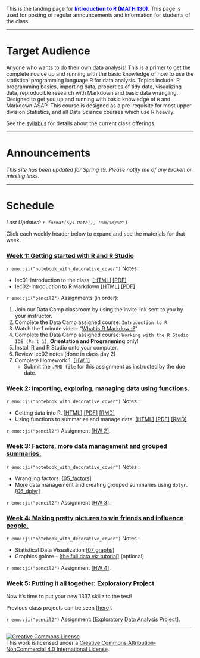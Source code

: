 
<br><br>

This is the landing page for <span style="color:blue">**Introduction to R (MATH 130)**</span>. This page is used for posting of regular announcements and information for students of the class. 


----

# Target Audience
Anyone who wants to do their own data analysis! This is a primer to get the complete novice up and running with the basic knowledge of how to use the statistical programming language R for data analysis. Topics include: R programming basics, importing data, properties of tidy data, visualizing data, reproducible research with Markdown and basic data wrangling. Designed to get you up and running with basic knowledge of `R` and Markdown ASAP. This course is designed as a pre-requisite for most upper division Statistics, and all Data Science courses which use R heavily.

See the [syllabus](syllabus.html) for details about the current class offerings.   

--------------------------------

# Announcements

_This site has been updated for Spring 19. Please notify me of any broken or missing links._

--------------------------------

# Schedule

_Last Updated: `r format(Sys.Date(), '%m/%d/%Y')` _

Click each weekly header below to expand and see the materials for that week. 

### <a href="#week1" data-toggle="collapse">Week 1: Getting started with R and R Studio</a>

<div id="week1" class="collapse">

`r emo::ji("notebook_with_decorative_cover")` Notes :

* lec01-Introduction to the class.  [[HTML]](notes/01_intro.html) [[PDF]](notes/01_intro.pdf) 
* lec02-Introduction to R Markdown  [[HTML]](notes/02_rmd.html)   [[PDF]](notes/02_rmd.pdf) 

`r emo::ji("pencil2")` Assignments (in order): 

1. Join our Data Camp classroom by using the invite link sent to you by your instructor. 
2. Complete the Data Camp assigned course: `Introduction to R` 
3. Watch the 1 minute video: "[What is R Markdown?](http://rmarkdown.rstudio.com/lesson-1.html)"
4. Complete the Data Camp assigned course: `Working with the R Studio IDE (Part 1)`, **Orientation and Programming** only!
5. Install R and R Studio onto your computer. 
6. Review lec02 notes (done in class day 2)
7. Complete Homework 1. [[HW 1]](hw/hw1.Rmd)
    - Submit the `.RMD file` for this assignment as instructed by the due date.  
    
</div>


### <a href="#week2" data-toggle="collapse">Week 2: Importing, exploring, managing data using functions. </a>

<div id="week2" class="collapse">

`r emo::ji("notebook_with_decorative_cover")` Notes :

* Getting data into R. [[HTML]](notes/03_import.html) [[PDF]](notes/03_import.pdf) [[RMD]](notes/03_import_notes.Rmd) 
* Using functions to summarize and manage data. [[HTML]](notes/04_fun_dm.html) [[PDF]](notes/04_fun_dm.pdf) [[RMD]](notes/04_fun_dm_notes.Rmd)

`r emo::ji("pencil2")` Assignment [[HW 2]](hw/hw2.Rmd). 

</div>

### <a href="#week3" data-toggle="collapse">Week 3: Factors, more data management and grouped summaries.</a>

<div id="week3" class="collapse">

`r emo::ji("notebook_with_decorative_cover")` Notes :

* Wrangling factors. [[05_factors]](notes/05_factors.html) 
* More data management and creating grouped summaries using `dplyr`. [[06_dplyr]](notes/06_dplyr.html) 


`r emo::ji("pencil2")` Assignment [[HW 3]](hw/hw3.Rmd).  

</div>

### <a href="#week4" data-toggle="collapse">Week 4: Making pretty pictures to win friends and influence people.</a>

<div id="week4" class="collapse">

`r emo::ji("notebook_with_decorative_cover")` Notes :

* Statistical Data Visualization [[07_graphs]](notes/07_graphs.html)
* Graphics galore - [[the full data viz tutorial]](notes/full_data_viz_tutorial.html) (optional)

`r emo::ji("pencil2")` Assignment [[HW 4]](hw/hw4.Rmd).  

</div>

### <a href="#week5" data-toggle="collapse">Week 5: Putting it all together: Exploratory Project</a>

<div id="week5" class="collapse">

Now it's time to put your new 1337 skillz to the test!

Previous class projects can be seen [[here]](https://norcalbiostat.github.io/peer_review/math130_eda.html). 

`r emo::ji("pencil2")` Assignment: [[Exploratory Data Analysis Project]](hw/EDA_instructions_withPR.html).  

</div>

----

<a rel="license" href="http://creativecommons.org/licenses/by-nc/4.0/"><img alt="Creative Commons License" style="border-width:0" src="https://i.creativecommons.org/l/by-nc/4.0/88x31.png" /></a><br />This work is licensed under a <a rel="license" href="http://creativecommons.org/licenses/by-nc/4.0/">Creative Commons Attribution-NonCommercial 4.0 International License</a>.

